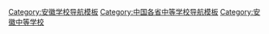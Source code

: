 [[Category:安徽学校导航模板|Category:安徽学校导航模板]]
[[Category:中国各省中等学校导航模板|Category:中国各省中等学校导航模板]]
[[Category:安徽中等学校|Category:安徽中等学校]]